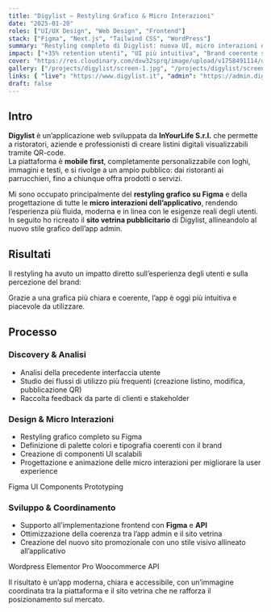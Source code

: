 ```yaml
---
title: "Digylist — Restyling Grafico & Micro Interazioni"
date: "2025-01-20"
roles: ["UI/UX Design", "Web Design", "Frontend"]
stack: ["Figma", "Next.js", "Tailwind CSS", "WordPress"]
summary: "Restyling completo di Digylist: nuova UI, micro interazioni e sito vetrina coordinato."
impact: ["+35% retention utenti", "UI più intuitiva", "Brand coerente su app e sito"]
cover: "https://res.cloudinary.com/dxw32sprq/image/upload/v1758491114/digylist_l3yr4q.png"
gallery: ["/projects/digylist/screen-1.jpg", "/projects/digylist/screen-2.jpg", "/projects/digylist/screen-3.jpg"]
links: { "live": "https://www.digylist.it", "admin": "https://admin.digylist.it" }
draft: false
---
```



## Intro

**Digylist** è un’applicazione web sviluppata da **InYourLife S.r.l.** che permette a ristoratori, aziende e professionisti di creare listini digitali visualizzabili tramite QR-code.  
La piattaforma è **mobile first**, completamente personalizzabile con loghi, immagini e testi, e si rivolge a un ampio pubblico: dai ristoranti ai parrucchieri, fino a chiunque offra prodotti o servizi.  

Mi sono occupato principalmente del **restyling grafico su Figma** e della progettazione di tutte le **micro interazioni dell’applicativo**, rendendo l’esperienza più fluida, moderna e in linea con le esigenze reali degli utenti.  
In seguito ho ricreato il **sito vetrina pubblicitario** di Digylist, allineandolo al nuovo stile grafico dell’app admin.

## Risultati

Il restyling ha avuto un impatto diretto sull’esperienza degli utenti e sulla percezione del brand:

<div className="grid grid-cols-2 md:grid-cols-4 gap-4 my-8">
  <Kpi label="Retention utenti" value="+35%" />
  <Kpi label="Nuova UI" value="Completamente ridisegnata" />
  <Kpi label="Micro interazioni" value="Implementate" />
  <Kpi label="Brand identity" value="Coerente e moderna" />
</div>

Grazie a una grafica più chiara e coerente, l’app è oggi più intuitiva e piacevole da utilizzare.

## Processo

### Discovery & Analisi
- Analisi della precedente interfaccia utente  
- Studio dei flussi di utilizzo più frequenti (creazione listino, modifica, pubblicazione QR)  
- Raccolta feedback da parte di clienti e stakeholder  

### Design & Micro Interazioni
- Restyling grafico completo su Figma  
- Definizione di palette colori e tipografia coerenti con il brand  
- Creazione di componenti UI scalabili  
- Progettazione e animazione delle micro interazioni per migliorare la user experience  

<div className="flex gap-2 mt-4">
  <Badge>Figma</Badge>
  <Badge>UI Components</Badge>
  <Badge>Prototyping</Badge>
</div>

### Sviluppo & Coordinamento
- Supporto all’implementazione frontend con **Figma** e **API**  
- Ottimizzazione della coerenza tra l’app admin e il sito vetrina  
- Creazione del nuovo sito promozionale con uno stile visivo allineato all’applicativo  

<div className="flex gap-2 mt-4">
  <Badge>Wordpress</Badge>
  <Badge>Elementor Pro</Badge>
  <Badge>Woocommerce</Badge>
  <Badge>API</Badge>
</div>

Il risultato è un’app moderna, chiara e accessibile, con un’immagine coordinata tra la piattaforma e il sito vetrina che ne rafforza il posizionamento sul mercato.